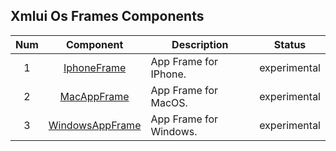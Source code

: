 
## Xmlui Os Frames Components

| Num | Component | Description | Status |
| :---: | :---: | --- | :---: |
| 1 | [IphoneFrame](./xmlui-os-frames/IphoneFrame.mdx) | App Frame for IPhone. | experimental |
| 2 | [MacAppFrame](./xmlui-os-frames/MacAppFrame.mdx) | App Frame for MacOS. | experimental |
| 3 | [WindowsAppFrame](./xmlui-os-frames/WindowsAppFrame.mdx) | App Frame for Windows. | experimental |
